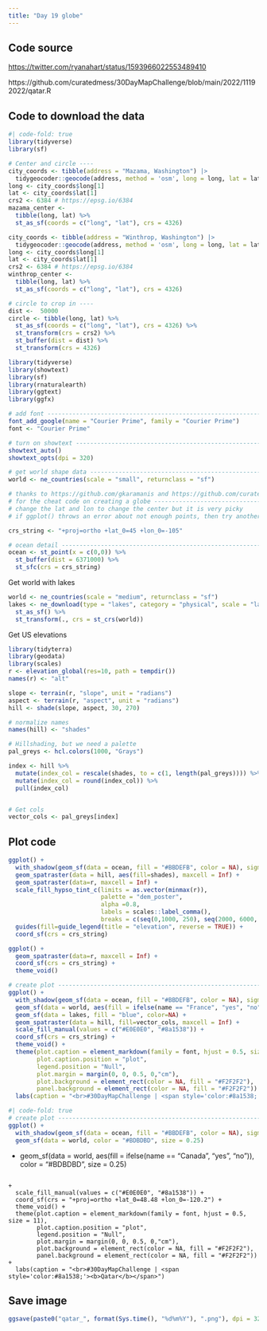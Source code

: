 ```yaml
---
title: "Day 19 globe"
---
```


## Code source

[https://twitter.com/ryanahart/status/1593966022553489410](https://twitter.com/ryanahart/status/1593966022553489410)

https://github.com/curatedmess/30DayMapChallenge/blob/main/2022/11192022/qatar.R

## Code to download the data

```r
#| code-fold: true
library(tidyverse)
library(sf)

# Center and circle ----
city_coords <- tibble(address = "Mazama, Washington") |> 
  tidygeocoder::geocode(address, method = 'osm', long = long, lat = lat)
long <- city_coords$long[1]
lat <- city_coords$lat[1]
crs2 <- 6384 # https://epsg.io/6384
mazama_center <-
  tibble(long, lat) %>%
  st_as_sf(coords = c("long", "lat"), crs = 4326)

city_coords <- tibble(address = "Winthrop, Washington") |> 
  tidygeocoder::geocode(address, method = 'osm', long = long, lat = lat)
long <- city_coords$long[1]
lat <- city_coords$lat[1]
crs2 <- 6384 # https://epsg.io/6384
winthrop_center <-
  tibble(long, lat) %>%
  st_as_sf(coords = c("long", "lat"), crs = 4326)

# circle to crop in ----
dist <-  50000
circle <- tibble(long, lat) %>%
  st_as_sf(coords = c("long", "lat"), crs = 4326) %>%
  st_transform(crs = crs2) %>%
  st_buffer(dist = dist) %>%
  st_transform(crs = 4326)
```

```r
library(tidyverse)
library(showtext)
library(sf)
library(rnaturalearth)
library(ggtext)
library(ggfx)

# add font ----------------------------------------------------------------
font_add_google(name = "Courier Prime", family = "Courier Prime")
font <- "Courier Prime"

# turn on showtext --------------------------------------------------------
showtext_auto()
showtext_opts(dpi = 320)

# get world shape data ---------------------------------------------------
world <- ne_countries(scale = "small", returnclass = "sf")

# thanks to https://github.com/gkaramanis and https://github.com/curatedmess/
# for the cheat code on creating a globe ----------------------------------
# change the lat and lon to change the center but it is very picky
# if ggplot() throws an error about not enough points, then try another lat/lon

crs_string <- "+proj=ortho +lat_0=45 +lon_0=-105"

# ocean detail ------------------------------------------------------------
ocean <- st_point(x = c(0,0)) %>%
  st_buffer(dist = 6371000) %>%
  st_sfc(crs = crs_string)
```

Get world with lakes
```r
world <- ne_countries(scale = "medium", returnclass = "sf")
lakes <- ne_download(type = "lakes", category = "physical", scale = "large")  %>%
  st_as_sf() %>%
  st_transform(., crs = st_crs(world))
```

Get US elevations
```r
library(tidyterra)
library(geodata)
library(scales)
r <- elevation_global(res=10, path = tempdir())
names(r) <- "alt"

slope <- terrain(r, "slope", unit = "radians")
aspect <- terrain(r, "aspect", unit = "radians")
hill <- shade(slope, aspect, 30, 270)

# normalize names
names(hill) <- "shades"

# Hillshading, but we need a palette
pal_greys <- hcl.colors(1000, "Grays")

index <- hill %>%
  mutate(index_col = rescale(shades, to = c(1, length(pal_greys)))) %>%
  mutate(index_col = round(index_col)) %>%
  pull(index_col)


# Get cols
vector_cols <- pal_greys[index]
```


## Plot code

```r
ggplot() +
  with_shadow(geom_sf(data = ocean, fill = "#BBDEFB", color = NA), sigma = 30, x_offset = 25, y_offset = 25, color = "#58595d") +
  geom_spatraster(data = hill, aes(fill=shades), maxcell = Inf) +
  geom_spatraster(data=r, maxcell = Inf) +
  scale_fill_hypso_tint_c(limits = as.vector(minmax(r)), 
                          palette = "dem_poster",
                          alpha =0.8,
                          labels = scales::label_comma(),
                          breaks = c(seq(0,1000, 250), seq(2000, 6000, 1000))) +
  guides(fill=guide_legend(title = "elevation", reverse = TRUE)) +
  coord_sf(crs = crs_string)

```

```r
ggplot() +
  geom_spatraster(data=r, maxcell = Inf) +
  coord_sf(crs = crs_string) +
  theme_void()
```

```r
# create plot -------------------------------------------------------------
ggplot() +
  with_shadow(geom_sf(data = ocean, fill = "#BBDEFB", color = NA), sigma = 30, x_offset = 25, y_offset = 25, color = "#58595d") +
  geom_sf(data = world, aes(fill = ifelse(name == "France", "yes", "no")), color = "#BDBDBD", size = 0.25) +
  geom_sf(data = lakes, fill = "blue", color=NA) +
  geom_spatraster(data = hill, fill=vector_cols, maxcell = Inf) +
  scale_fill_manual(values = c("#E0E0E0", "#8a1538")) +
  coord_sf(crs = crs_string) +
  theme_void() +
  theme(plot.caption = element_markdown(family = font, hjust = 0.5, size = 11),
        plot.caption.position = "plot",
        legend.position = "Null",
        plot.margin = margin(0, 0, 0.5, 0,"cm"),
        plot.background = element_rect(color = NA, fill = "#F2F2F2"),
        panel.background = element_rect(color = NA, fill = "#F2F2F2")) +
  labs(caption = "<br>#30DayMapChallenge | <span style='color:#8a1538;'><b>Qatar</b></span> | Design: Ryan Hart")  
```

```r
#| code-fold: true
# create plot -------------------------------------------------------------
ggplot() +
  with_shadow(geom_sf(data = ocean, fill = "#BBDEFB", color = NA), sigma = 30, x_offset = 25, y_offset = 25, color = "#58595d") +
  geom_sf(data = world, color = "#BDBDBD", size = 0.25)
```

+
  geom_sf(data = world, aes(fill = ifelse(name == "Canada", "yes", "no")), color = "#BDBDBD", size = 0.25)
```

+
  scale_fill_manual(values = c("#E0E0E0", "#8a1538")) +
  coord_sf(crs = "+proj=ortho +lat_0=48.48 +lon_0=-120.2") +
  theme_void() +
  theme(plot.caption = element_markdown(family = font, hjust = 0.5, size = 11),
        plot.caption.position = "plot",
        legend.position = "Null",
        plot.margin = margin(0, 0, 0.5, 0,"cm"),
        plot.background = element_rect(color = NA, fill = "#F2F2F2"),
        panel.background = element_rect(color = NA, fill = "#F2F2F2")) +
  labs(caption = "<br>#30DayMapChallenge | <span style='color:#8a1538;'><b>Qatar</b></span>")  
```

## Save image

```r
ggsave(paste0("qatar_", format(Sys.time(), "%d%m%Y"), ".png"), dpi = 320, width = 8, height = 8)
```